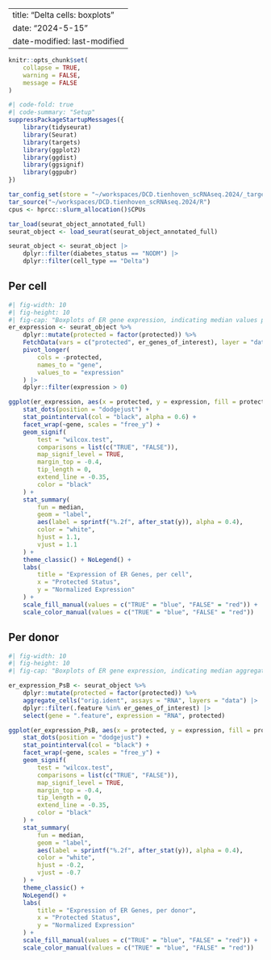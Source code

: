 
---
title: "Delta cells: boxplots"
date: "2024-5-15" 
date-modified: last-modified
---

```r
knitr::opts_chunk$set(
    collapse = TRUE,
    warning = FALSE,
    message = FALSE
)
```


```r
#| code-fold: true
#| code-summary: "Setup"
suppressPackageStartupMessages({
    library(tidyseurat)
    library(Seurat)
    library(targets)
    library(ggplot2)
    library(ggdist)
    library(ggsignif)
    library(ggpubr)
})

tar_config_set(store = "~/workspaces/DCD.tienhoven_scRNAseq.2024/_targets")
tar_source("~/workspaces/DCD.tienhoven_scRNAseq.2024/R")
cpus <- hprcc::slurm_allocation()$CPUs

tar_load(seurat_object_annotated_full)
seurat_object <- load_seurat(seurat_object_annotated_full)

seurat_object <- seurat_object |>
    dplyr::filter(diabetes_status == "NODM") |>
    dplyr::filter(cell_type == "Delta") 
```

::: {.panel-tabset}

## Per cell

```r
#| fig-width: 10
#| fig-height: 10
#| fig-cap: "Boxplots of ER gene expression, indicating median values per cell. Non-expressing cells are excluded."
er_expression <- seurat_object %>%
    dplyr::mutate(protected = factor(protected)) %>%
    FetchData(vars = c("protected", er_genes_of_interest), layer = "data") |>
    pivot_longer(
        cols = -protected,
        names_to = "gene",
        values_to = "expression"
    ) |>
    dplyr::filter(expression > 0)

ggplot(er_expression, aes(x = protected, y = expression, fill = protected, col = protected)) +
    stat_dots(position = "dodgejust") +
    stat_pointinterval(col = "black", alpha = 0.6) +
    facet_wrap(~gene, scales = "free_y") + 
    geom_signif(
        test = "wilcox.test",
        comparisons = list(c("TRUE", "FALSE")),
        map_signif_level = TRUE,
        margin_top = -0.4,
        tip_length = 0,
        extend_line = -0.35,
        color = "black"
    ) +
    stat_summary(
        fun = median,
        geom = "label",
        aes(label = sprintf("%.2f", after_stat(y)), alpha = 0.4),
        color = "white",
        hjust = 1.1,
        vjust = 1.1
    ) +
    theme_classic() + NoLegend() +
    labs(
        title = "Expression of ER Genes, per cell",
        x = "Protected Status",
        y = "Normalized Expression"
    ) +
    scale_fill_manual(values = c("TRUE" = "blue", "FALSE" = "red")) +
    scale_color_manual(values = c("TRUE" = "blue", "FALSE" = "red"))
```

## Per donor

```r
#| fig-width: 10
#| fig-height: 10
#| fig-cap: "Boxplots of ER gene expression, indicating median aggregate expression per donor"

er_expression_PsB <- seurat_object %>%
    dplyr::mutate(protected = factor(protected)) %>%
    aggregate_cells("orig.ident", assays = "RNA", layers = "data") |>
    dplyr::filter(.feature %in% er_genes_of_interest) |>
    select(gene = ".feature", expression = "RNA", protected)

ggplot(er_expression_PsB, aes(x = protected, y = expression, fill = protected, col = protected)) +
    stat_dots(position = "dodgejust") +
    stat_pointinterval(col = "black") +
    facet_wrap(~gene, scales = "free_y") + 
    geom_signif(
        test = "wilcox.test",
        comparisons = list(c("TRUE", "FALSE")), 
        map_signif_level = TRUE,
        margin_top = -0.4,
        tip_length = 0,
        extend_line = -0.35,
        color = "black"
    ) +
    stat_summary(
        fun = median,
        geom = "label",
        aes(label = sprintf("%.2f", after_stat(y)), alpha = 0.4),
        color = "white",
        hjust = -0.2,
        vjust = -0.7
    ) +
    theme_classic() +
    NoLegend() +
    labs(
        title = "Expression of ER Genes, per donor",
        x = "Protected Status",
        y = "Normalized Expression"
    ) +
    scale_fill_manual(values = c("TRUE" = "blue", "FALSE" = "red")) +
    scale_color_manual(values = c("TRUE" = "blue", "FALSE" = "red"))
```

::::
